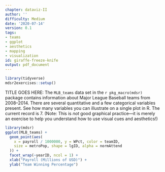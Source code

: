 ```yaml
---
chapter: dataviz-II
author: ''
difficulty: Medium
date: '2020-07-14'
version: 0.1
tags:
- teams
- ggplot
- aesthetics
- mapping
- visualization
id: giraffe-freeze-knife
output: pdf_document
---
```


```r
library(tidyverse)
mdsr2exercises::setup()
```

TITLE GOES HERE: The `MLB_teams` data set in the `r pkg_macro(mdsr)` package contains information about Major League Baseball teams from 2008--2014. There are several quantitative and a few categorical variables present. See how many variables you can illustrate on a single plot in R. The current record is 7. (Note: This is *not* good graphical practice---it is merely an exercise to help you understand how to use visual cues and aesthetics!)


<!--begin-answer-->
```r
library(mdsr)
ggplot(MLB_teams) +
  geom_point(aes(
    x = payroll / 1000000, y = WPct, color = teamID,
    size = metroPop, shape = lgID, alpha = normAttend
  )) +
  facet_wrap(~yearID, ncol = 1) +
  xlab("Payroll (Millions of USD)") +
  ylab("Team Winning Percentage")
```
<!--end-answer-->


